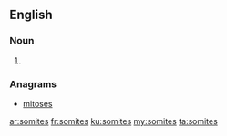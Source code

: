 ==English==

===Noun===
{{head|en|noun plural form}}

# {{plural of|somite|lang=en}}

===Anagrams===
* [[mitoses#English|mitoses]]

[[ar:somites]]
[[fr:somites]]
[[ku:somites]]
[[my:somites]]
[[ta:somites]]